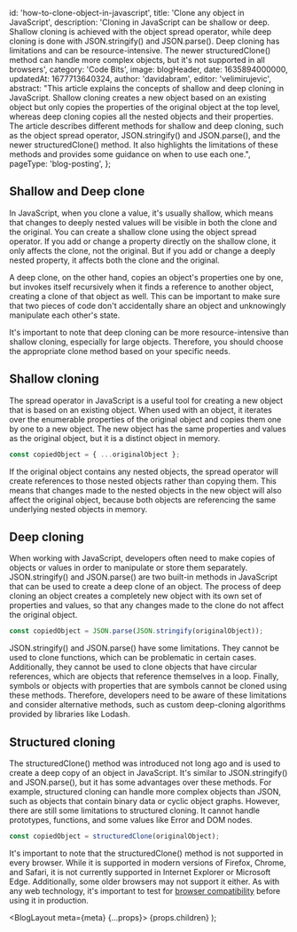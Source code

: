 
  id: 'how-to-clone-object-in-javascript',
  title: 'Clone any object in JavaScript',
  description:
    'Cloning in JavaScript can be shallow or deep. Shallow cloning is achieved with the object spread operator, while deep cloning is done with JSON.stringify() and JSON.parse(). Deep cloning has limitations and can be resource-intensive. The newer structuredClone() method can handle more complex objects, but it\'s not supported in all browsers',
  category: 'Code Bits',
  image: blogHeader,
  date: 1635894000000,
  updatedAt: 1677713640324,
  author: 'davidabram',
  editor: 'velimirujevic',
  abstract:
    "This article explains the concepts of shallow and deep cloning in JavaScript. Shallow cloning creates a new object based on an existing object but only copies the properties of the original object at the top level, whereas deep cloning copies all the nested objects and their properties. The article describes different methods for shallow and deep cloning, such as the object spread operator, JSON.stringify() and JSON.parse(), and the newer structuredClone() method. It also highlights the limitations of these methods and provides some guidance on when to use each one.",
  pageType: 'blog-posting',
};

<ContentTable tocData={props.toc} />

## Shallow and Deep clone

In JavaScript, when you clone a value, it's usually shallow, which means that changes to deeply nested values will be visible in both the clone and the original. You can create a shallow clone using the object spread operator. If you add or change a property directly on the shallow clone, it only affects the clone, not the original. But if you add or change a deeply nested property, it affects both the clone and the original.

A deep clone, on the other hand, copies an object's properties one by one, but invokes itself recursively when it finds a reference to another object, creating a clone of that object as well. This can be important to make sure that two pieces of code don't accidentally share an object and unknowingly manipulate each other's state.

It's important to note that deep cloning can be more resource-intensive than shallow cloning, especially for large objects. Therefore, you should choose the appropriate clone method based on your specific needs.

## Shallow cloning

The spread operator in JavaScript is a useful tool for creating a new object that is based on an existing object. When used with an object, it iterates over the enumerable properties of the original object and copies them one by one to a new object. The new object has the same properties and values as the original object, but it is a distinct object in memory.

```js
const copiedObject = { ...originalObject };
```

If the original object contains any nested objects, the spread operator will create references to those nested objects rather than copying them. This means that changes made to the nested objects in the new object will also affect the original object, because both objects are referencing the same underlying nested objects in memory.

## Deep cloning

When working with JavaScript, developers often need to make copies of objects or values in order to manipulate or store them separately. JSON.stringify() and JSON.parse() are two built-in methods in JavaScript that can be used to create a deep clone of an object. The process of deep cloning an object creates a completely new object with its own set of properties and values, so that any changes made to the clone do not affect the original object.
```js
const copiedObject = JSON.parse(JSON.stringify(originalObject));
```

JSON.stringify() and JSON.parse() have some limitations. They cannot be used to clone functions, which can be problematic in certain cases. Additionally, they cannot be used to clone objects that have circular references, which are objects that reference themselves in a loop. Finally, symbols or objects with properties that are symbols cannot be cloned using these methods. Therefore, developers need to be aware of these limitations and consider alternative methods, such as custom deep-cloning algorithms provided by libraries like Lodash.

## Structured cloning

The structuredClone() method was introduced not long ago and is used to create a deep copy of an object in JavaScript. It's similar to JSON.stringify() and JSON.parse(), but it has some advantages over these methods. For example, structured cloning can handle more complex objects than JSON, such as objects that contain binary data or cyclic object graphs. However, there are still some limitations to structured cloning. It cannot handle prototypes, functions, and some values like Error and DOM nodes.

```js
const copiedObject = structuredClone(originalObject);
```
 It's important to note that the structuredClone() method is not supported in every browser. While it is supported in modern versions of Firefox, Chrome, and Safari, it is not currently supported in Internet Explorer or Microsoft Edge. Additionally, some older browsers may not support it either. As with any web technology, it's important to test for [browser compatibility](https://caniuse.com/mdn-api_structuredclone) before using it in production.


  <BlogLayout meta={meta} {...props}>
    {props.children}
  </BlogLayout>
);
